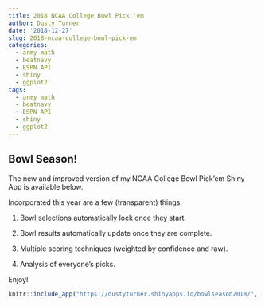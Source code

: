 ```yaml
---
title: 2018 NCAA College Bowl Pick 'em
author: Dusty Turner
date: '2018-12-27'
slug: 2018-ncaa-college-bowl-pick-em
categories:
  - army math
  - beatnavy
  - ESPN API
  - shiny
  - ggplot2
tags:
  - army math
  - beatnavy
  - ESPN API
  - shiny
  - ggplot2
---
```


## Bowl Season!

The new and improved version of my NCAA College Bowl Pick'em Shiny App is available below.  

Incorporated this year are a few (transparent) things.

1. Bowl selections automatically lock once they start.

2. Bowl results automatically update once they are complete.

3. Multiple scoring techniques (weighted by confidence and raw).

4. Analysis of everyone's picks.

Enjoy!

<center>
```r
knitr::include_app("https://dustyturner.shinyapps.io/bowlseason2018/", height = "600px")
```
</center>
 